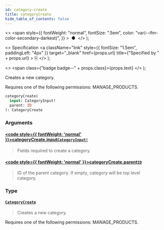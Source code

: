 ```yaml
---
id: category-create
title: categoryCreate
hide_table_of_contents: false
---
```


  <>
    <span
      style={{
        fontWeight: "normal",
        fontSize: ".5em",
        color: "var(--ifm-color-secondary-darkest)",
      }}
    >
      &nbsp;●&nbsp;
    </span>
  </>
);

  <>
    Specification
    <a
      className="link"
      style={{ fontSize: "1.5em", paddingLeft: "4px" }}
      target="\_blank"
      href={props.url}
      title={"Specified by " + props.url}
    >
      ⎘
    </a>
  </>
);

  <>
    <span class={"badge badge--" + props.class}>{props.text}</span>
  </>
);

Creates a new category.

Requires one of the following permissions: MANAGE_PRODUCTS.

```graphql
categoryCreate(
  input: CategoryInput!
  parent: ID
): CategoryCreate
```

### Arguments

#### [<code style={{ fontWeight: 'normal' }}>categoryCreate.<b>input</b></code>](#)<Bullet />[`CategoryInput!`](../../../developer/api-reference/inputs/category-input) <Badge class="secondary" text="non-null"/> <Badge class="secondary" text="input"/>

> Fields required to create a category.

#### [<code style={{ fontWeight: 'normal' }}>categoryCreate.<b>parent</b></code>](#)<Bullet />[`ID`](../../../developer/api-reference/scalars/id) <Badge class="secondary" text="scalar"/>

> ID of the parent category. If empty, category will be top level category.

### Type

#### [`CategoryCreate`](../../../developer/api-reference/objects/category-create) <Badge class="secondary" text="object"/>

> Creates a new category.

Requires one of the following permissions: MANAGE_PRODUCTS.

>
